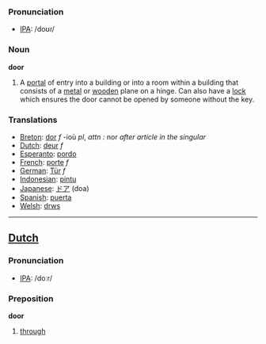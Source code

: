 === Pronunciation ===
*[[w:IPA|IPA]]: /doʊɾ/

=== Noun ===

'''door'''

#A [[portal]] of entry into a building or into a room within a building that consists of a [[metal]] or [[wood]]en plane on a hinge.  Can also have a [[lock]] which ensures the door cannot be opened by someone without the key.

=== Translations ===
*[[Breton]]: [[dor]] ''f'' -ioù ''pl'', ''attn :'' nor ''after article in the singular''
*[[Dutch]]: [[deur]] ''f''
*[[Esperanto]]: [[pordo]]
*[[French]]: [[porte]] ''f''
*[[German]]: [[Tür]] ''f''
*[[Indonesian]]: [[pintu]]
*[[Japanese]]: [[ドア]] (doa)
*[[Spanish]]: [[puerta]]
*[[Welsh]]: [[drws]]


----

==[[Dutch]]==

=== Pronunciation ===
*[[w:IPA|IPA]]: /doːr/

=== Preposition ===

'''door'''

# [[through]]